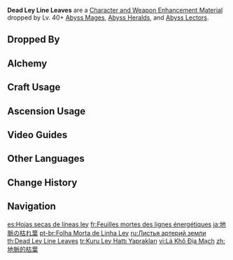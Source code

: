 {{Item Infobox
|id           = 112021
|image        = Item Dead Ley Line Leaves.png
|type         = Character and Weapon Enhancement Materials
|group        = Abyss Mage Materials
|group2       = Elite Enemy Drops
|invCategory  = Character Development Items
|quality      = 3
|description  = A twig from deep within the earth. Though it is far from where it once lay, its leaves still pulsate with energy.
|source1      = Dropped by Lv. 40+ [[Abyss Mages]]
|source2      = Dropped by Lv. 40+ [[Abyss Heralds]]
|source3      = Dropped by Lv. 40+ [[Abyss Lectors]]
|source4      = [[Alchemy]]
|source5      = 
}}
'''Dead Ley Line Leaves''' are a [[Character and Weapon Enhancement Material]] dropped by Lv. 40+ [[Abyss Mages]], [[Abyss Heralds]], and [[Abyss Lectors]].

==Dropped By==
{{Dropped By|level=40}}

==Alchemy==
{{Recipe
|type = Crafting
|Dead Ley Line Branch = 3
|Mora = 50
|sort = Dead Ley Line Branch;Mora
}}

==Craft Usage==
{{Craft Usage}}

==Ascension Usage==
{{Ascension Usage}}

==Video Guides==
{{EVT
|video1   = https://youtu.be/akP94rCLBW0
|caption1 = Farm Guide including Mondstadt, Liyue and Inazuma

|video2   = https://youtu.be/Qk1P8tHvlek
|caption2 = Farm Guide (43 total)
}}

==Other Languages==
{{Other Languages
|en      = Dead Ley Line Leaves
|zhs     = 地脉的枯叶
|zhs_rm  = Dìmài de Kū Yè
|zht     = 地脈的枯葉
|zht_rm  = Dìmài de Kū Yè
|zh_tl   = Ley Line's Dead Leaf
|ja      = 地脈の枯れ葉
|ja_rm   = Chimyaku no Kareha{{Assumed}}
|ja_tl   = Dead Ley Line Leaves
|ko      = 지맥의 마른 잎
|ko_rm   = Jimaek-ui Mareun Ip
|ko_tl   = Vein's Dead Leaves
|es      = Hojas secas de líneas ley
|es_tl   = Dry Ley Line Leaves
|fr      = Feuilles mortes des lignes énergétiques
|fr_tl   = Dead Leaves of the Energetic Lines
|ru      = Листья артерий земли
|ru_tl   = {{Lexicon|Ley Line|ru}} Leaves
|th      = Dead Ley Line Leaves
|vi      = Lá Khô Địa Mạch
|vi_tl   = 
|de      = Verdorrte Blätter des Flusses der Elemente
|de_tl   = Withered Leaves of the Flow of Elements
|id      = Dead Ley Line Leaves
|pt      = Folha Morta de Linha Ley
|pt_tl   = Dry Ley Line Leaf
|tr      = Kuru Ley Hattı Yaprakları
|tr_tl   = Dry Ley Line Leaves
|it      = Foglie geomantiche secche
|it_tl   = 
}}

==Change History==
{{Change History|1.0}}

==Navigation==
{{Development Item Navbox|Character and Weapon Enhancement Materials}}

[[es:Hojas secas de líneas ley]]
[[fr:Feuilles mortes des lignes énergétiques]]
[[ja:地脈の枯れ葉]]
[[pt-br:Folha Morta de Linha Ley]]
[[ru:Листья артерий земли]]
[[th:Dead Ley Line Leaves]]
[[tr:Kuru Ley Hattı Yaprakları]]
[[vi:Lá Khô Địa Mạch]]
[[zh:地脈的枯葉]]